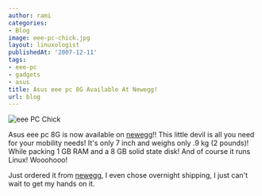 ```yaml
---
author: rami
categories:
- Blog
image: eee-pc-chick.jpg
layout: linuxologist
publishedAt: '2007-12-11'
tags:
- eee-pc
- gadgets
- asus
title: Asus eee pc 8G Available At Newegg!
url: blog
---
```


![eee PC Chick](/assets/images/content/blog/eee-pc-chick.jpg)

Asus eee pc 8G is now available on [newegg](http://www.newegg.com/Product/Product.aspx?Item=N82E16834220264 "newegg")!! This little devil is all you need for your mobility needs! It's only 7 inch and weighs only .9 kg (2 pounds)! While packing 1 GB RAM and a 8 GB solid state disk! And of course it runs Linux! Wooohooo!

Just ordered it from [newegg](http://www.newegg.com/Product/Product.aspx?Item=N82E16834220264 "newegg"), I even chose overnight shipping, I just can't wait to get my hands on it.